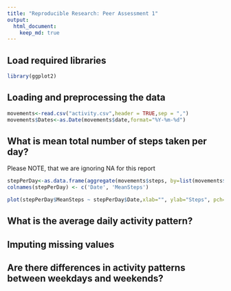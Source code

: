 ```yaml
---
title: "Reproducible Research: Peer Assessment 1"
output: 
  html_document:
    keep_md: true
---
```

## Load required libraries
```r
library(ggplot2)
```

## Loading and preprocessing the data

```r
movements<-read.csv("activity.csv",header = TRUE,sep = ",")
movements$Dates<-as.Date(movements$date,format="%Y-%m-%d")
```


## What is mean total number of steps taken per day?
Please NOTE, that we are ignoring NA for this report

```r

stepPerDay<-as.data.frame(aggregate(movements$steps, by=list(movements$Dates), FUN=mean))
colnames(stepPerDay) <- c('Date', 'MeanSteps')

plot(stepPerDay$MeanSteps ~ stepPerDay$Date,xlab="", ylab="Steps", pch=19, type = "l", col = "red",main = "Mean steps per day")

```



## What is the average daily activity pattern?



## Imputing missing values



## Are there differences in activity patterns between weekdays and weekends?
